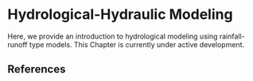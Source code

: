 # Hydrological-Hydraulic Modeling {#sec-hydraulic-hydrological-modeling}

Here, we provide an introduction to hydrological modeling using rainfall-runoff type models. This Chapter is currently under active development.

## References {#sec-hydrological-hydraulic-modeling-references}


